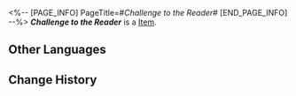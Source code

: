 <%-- [PAGE_INFO]
PageTitle=#''Challenge to the Reader''#
[END_PAGE_INFO] --%>
{{Item Infobox
|title       = ''Challenge to the Reader''
|id          = 210301
|image       = Item ''Challenge to the Reader''.png
|type        = 
|invCategory = Valuables
|rarity      = 3
|effect      =
A record that can be played on the Express' phonograph. It might be a chance acquisition or a gift from someone else. All sorts of memories surge up when the music plays &mdash; the smiles, encounters, touches, and the excitement of battle. Maybe that is why people still collect records even as society rapidly advances.
The current record contains the track "Challenge to the Reader."
|description =

''All the clues are in motion &mdash; happy hunting!''
}}
'''''Challenge to the Reader''''' is a [[Item]].

==Other Languages==
{{Other Languages
|en   = ''Challenge to the Reader''
|zhs  = 《挑战读者》
|zht  = 《挑戰讀者》
|ja   = 『読者への挑戦』
|ko   = ≪독자에 대한 도전≫
|es   = Desafío para el lector
|fr   = ''Challenge to the Reader''
|ru   = Challenge to the Reader
|th   = "Challenge to the Reader"
|vi   = Thách Thức Độc Giả
|de   = „Herausforderung an den Leser“
|id   = "Challenge to the Reader"
|pt   = "Challenge to the Reader"
}}

==Change History==
{{Change History|2.0}}